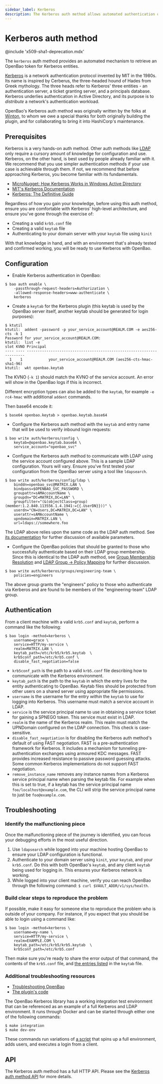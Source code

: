 ```yaml
---
sidebar_label: Kerberos
description: The Kerberos auth method allows automated authentication of Kerberos entities.
---
```


# Kerberos auth method

@include 'x509-sha1-deprecation.mdx'

The `kerberos` auth method provides an automated mechanism to retrieve
an OpenBao token for Kerberos entities.

[Kerberos](https://web.mit.edu/kerberos/) is a network authentication
protocol invented by MIT in the 1980s. Its name is inspired by Cerberus,
the three-headed hound of Hades from Greek mythology. The three heads
refer to Kerberos' three entities - an authentication server, a ticket
granting server, and a principals database. Kerberos underlies
authentication in Active Directory, and its purpose is to _distribute_
a network's authentication workload.

OpenBao's Kerberos auth method was originally written by the folks at
[Winton](https://github.com/wintoncode), to whom we owe a special thanks
for both originally building the plugin, and for collaborating to bring
it into HashiCorp's maintenance.

## Prerequisites

Kerberos is a very hands-on auth method. Other auth methods like
[LDAP](/docs/auth/ldap) only require
a cursory amount of knowledge for configuration and use.
Kerberos, on the other hand, is best used by people already familiar
with it. We recommend that you use simpler authentication methods if
your use case is achievable through them. If not, we recommend that
before approaching Kerberos, you become familiar with its fundamentals.

- [MicroNugget: How Kerberos Works in Windows Active Directory](https://www.youtube.com/watch?v=kp5d8Yv3-0c)
- [MIT's Kerberos Documentation](https://web.mit.edu/kerberos/)
- [Kerberos: The Definitive Guide](https://www.amazon.com/Kerberos-Definitive-Guide-ebook-dp-B004P1J81C/dp/B004P1J81C/ref=mt_kindle?_encoding=UTF8&me=&qid=1573685442)

Regardless of how you gain your knowledge, before using this auth method,
ensure you are comfortable with Kerberos' high-level architecture, and
ensure you've gone through the exercise of:

- Creating a valid `krb5.conf` file
- Creating a valid `keytab` file
- Authenticating to your domain server with your `keytab` file using `kinit`

With that knowledge in hand, and with an environment that's already tested
and confirmed working, you will be ready to use Kerberos with OpenBao.

## Configuration

- Enable Kerberos authentication in OpenBao:

```shell-session
$ bao auth enable \
    -passthrough-request-headers=Authorization \
    -allowed-response-headers=www-authenticate \
    kerberos
```

- Create a `keytab` for the Kerberos plugin (this keytab is used by the OpenBao server itself, another keytab should be generated for login purposes):

```shell-session
$ ktutil
ktutil:  addent -password -p your_service_account@REALM.COM -e aes256-cts -k 1
Password for your_service_account@REALM.COM:
ktutil:  list -e
slot KVNO Principal
---- ---- ---------------------------------------------------------------------
  1    1            your_service_account@REALM.COM (aes256-cts-hmac-sha1-96)
ktutil:  wkt openbao.keytab
```

The KVNO (`-k 1`) should match the KVNO of the service account. An error will show in the OpenBao logs if this is incorrect.

Different encryption types can also be added to the `keytab`, for example `-e rc4-hmac` with additional `addent` commands.

Then base64 encode it:

```shell-session
$ base64 openbao.keytab > openbao.keytab.base64
```

- Configure the Kerberos auth method with the `keytab` and
  entry name that will be used to verify inbound login
  requests:

```shell-session
$ bao write auth/kerberos/config \
    keytab=@openbao.keytab.base64 \
    service_account="openbao_svc"
```

- Configure the Kerberos auth method to communicate with
  LDAP using the service account configured above. This is
  a sample LDAP configuration. Yours will vary. Ensure you've
  first tested your configuration from the OpenBao server using
  a tool like `ldapsearch`.

```shell-session
$ bao write auth/kerberos/config/ldap \
    binddn=openbao_svc@MATRIX.LAN \
    bindpass=$OPENBAO_SVC_PASSWORD \
    groupattr=sAMAccountName \
    groupdn="DC=MATRIX,DC=LAN" \
    groupfilter="(&(objectClass=group)(member:1.2.840.113556.1.4.1941:={{.UserDN}}))" \
    userdn="CN=Users,DC=MATRIX,DC=LAN" \
    userattr=sAMAccountName \
    upndomain=MATRIX.LAN \
    url=ldaps://somewhere.foo
```

The LDAP above relies upon the same code as the LDAP auth method.
See [its documentation](/docs/auth/ldap)
for further discussion of available parameters.

- Configure the OpenBao policies that should be granted to those
  who successfully authenticate based on their LDAP group membership.
  Since this is identical to the LDAP auth method, see
  [Group Membership Resolution](/docs/auth/ldap#group-membership-resolution)
  and [LDAP Group -> Policy Mapping](/docs/auth/ldap#ldap-group-policy-mapping)
  for further discussion.

```shell-session
$ bao write auth/kerberos/groups/engineering-team \
    policies=engineers
```

The above group grants the "engineers" policy to those who authenticate
via Kerberos and are found to be members of the "engineering-team" LDAP
group.

## Authentication

From a client machine with a valid `krb5.conf` and `keytab`, perform a command
like the following:

```shell-session
$ bao login -method=kerberos \
    username=grace \
    service=HTTP/my-service \
    realm=MATRIX.LAN \
    keytab_path=/etc/krb5/krb5.keytab  \
    krb5conf_path=/etc/krb5.conf \
    disable_fast_negotiation=false
```

- `krb5conf_path` is the path to a valid `krb5.conf` file describing how to
  communicate with the Kerberos environment.
- `keytab_path` is the path to the `keytab` in which the entry lives for the
  entity authenticating to OpenBao. Keytab files should be protected from other
  users on a shared server using appropriate file permissions.
- `username` is the username for the entry _within_ the `keytab` to use for
  logging into Kerberos. This username must match a service account in LDAP.
- `service` is the service principal name to use in obtaining a service ticket for
  gaining a SPNEGO token. This service must exist in LDAP.
- `realm` is the name of the Kerberos realm. This realm must match the UPNDomain
  configured on the LDAP connection. This check is case-sensitive.
- `disable_fast_negotiation` is for disabling the Kerberos auth method's default
  of using FAST negotiation. FAST is a pre-authentication framework for Kerberos.
  It includes a mechanism for tunneling pre-authentication exchanges using armoured
  KDC messages. FAST provides increased resistance to passive password guessing attacks.
  Some common Kerberos implementations do not support FAST negotiation.
- `remove_instance_name` removes any instance names from a Kerberos service 
  principal name when parsing the keytab file. For example when this is set to true, 
  if a keytab has the service principal name `foo/localhost@example.com`, the CLI 
  will strip the service principal name to just be `foo@example.com`.

## Troubleshooting

### Identify the malfunctioning piece

Once the malfunctioning piece of the journey is identified, you can focus
your debugging efforts in the most useful direction.

1. Use `ldapsearch` while logged into your machine hosting OpenBao to ensure
   your LDAP configuration is functional.
2. Authenticate to your domain server using `kinit`, your `keytab`, and your
   `krb5.conf`. Do this with both OpenBao's `keytab`, and any client `keytab` being
   used for logging in. This ensures your Kerberos network is working.
3. While logged into your client machine, verify you can reach OpenBao
   through the following command: `$ curl $VAULT_ADDR/v1/sys/health`.

### Build clear steps to reproduce the problem

If possible, make it easy for someone else to reproduce the problem who
is outside of your company. For instance, if you expect that you should
be able to login using a command like:

```shell-session
$ bao login -method=kerberos \
    username=my-name \
    service=HTTP/my-service \
    realm=EXAMPLE.COM \
    keytab_path=/etc/krb5/krb5.keytab  \
    krb5conf_path=/etc/krb5.conf
```

Then make sure you're ready to share the error output of that command, the
contents of the `krb5.conf` file, and [the entries listed](https://docs.oracle.com/cd/E19683-01/806-4078/6jd6cjs1q/index.html)
in the `keytab` file.

### Additional troubleshooting resources

- [Troubleshooting OpenBao](/tutorials/monitoring/troubleshooting-vault)
- [The plugin's code](https://github.com/hashicorp/vault-plugin-auth-kerberos)

The OpenBao Kerberos library has a working integration test environment that
can be referenced as an example of a full Kerberos and LDAP environment.
It runs through Docker and can be started through either one of the following
commands:

```shell-session
$ make integration
$ make dev-env
```

These commands run variations of [a script](https://github.com/hashicorp/vault-plugin-auth-kerberos/blob/master/scripts/integration_env.sh)
that spins up a full environment, adds users, and executes a login from a
client.

## API

The Kerberos auth method has a full HTTP API. Please see the
[Kerberos auth method API](/api-docs/auth/kerberos) for more
details.
